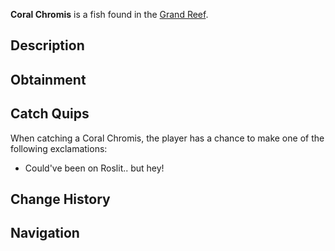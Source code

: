 {{FishInfobox
|image          = Coral Chromis.png
|rarity         = Common
|sea            = First Sea
|location       = [[Grand Reef]]
|sublocation    = 
|sources        = Fishing Rod
|radar_location = 
|xp             = 95
|weather        = 
|time           = 
|season         = 
|bait           = Flakes
|base_weight    = 2
|base_value     = 120
|weight_range   = 1.5
|base_chance    = 55
|base_resil     = 85
}}
'''Coral Chromis''' is a {{Rarity|Common}} fish found in the [[Grand Reef]].

== Description ==
{{Description|A small reef fish with distinctive bright scales. Coral Chromis clean and protect their home corals from parasites, making them vital to reef health.|Bestiary Entry}}

== Obtainment ==
{{Description|Found in schools near healthy coral formations.|Bestiary Hint}}
{{Fish Availability|
Grand Reef
|top_rods      = 
Firefly Rod\206121.43\166503.49;
Rapid Rod\203966.02\169586.89;
Champions Rod\202229.1\130864.94;
Summit Rod\201536.41\131076.85;
Depthseeker Rod\201083.77\139641.6;
Training Rod\178926.28\178926.28;
Flimsy Rod\133609.2\133609.2;
Resourceful Rod\186378.94\129101.58;
Ethereal Prism Rod\180050.88\196287.21;
Fast Rod\179814.43\179814.43;
No-Life Rod\183411.41\179697.67;
Seraphic Rod\178867.78\178867.78;
Avalanche Rod\199695.25\125449.35;
Verdant Shear Rod\198718.04\153056.33;
Blazebringer Rod\181917.19\162748.7;
Zeus Rod\180756.41\152663.87;
Astralhook Rod\180107.28\163610.8;
Volcanic Rod\176554.39\115951.76;
Free Spirit Rod\171875.27\156554.55;
Challenger's Rod\168491.47\163719.92;
Trident Rod\165281.86\125429.8;
Rod Of The Forgotten Fang\163331.44\163331.44;
Rod Of The Depths\151945.29\148680.71;
Rod Of The Exalted One\139498.89\139498.89;
Steady Rod\90185.22\66791.5
|recommended   = Depthseeker Rod
}}

== Catch Quips ==
When catching a Coral Chromis, the player has a chance to make one of the following exclamations:
* Could've been on Roslit.. but hey!

== Change History ==
{{Change History|{{subst:Current Version}}}}

== Navigation ==
{{Fish Navbox|Grand Reef}}